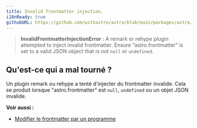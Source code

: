 ```yaml
---
title: Invalid frontmatter injection.
i18nReady: true
githubURL: https://github.com/withastro/astro/blob/main/packages/astro/src/core/errors/errors-data.ts
---
```


> **InvalidFrontmatterInjectionError** : A remark or rehype plugin attempted to inject invalid frontmatter. Ensure “astro.frontmatter” is set to a valid JSON object that is not `null` or `undefined`.

## Qu'est-ce qui a mal tourné ?

Un plugin remark ou rehype a tenté d'injecter du frontmatter invalide. Cela se produit lorsque "astro.frontmatter" est `null`, `undefined` ou un objet JSON invalide.

**Voir aussi :**

- [Modifier le frontmatter par un programme](/fr/guides/markdown-content/#modifier-le-frontmatter-par-un-programme)
